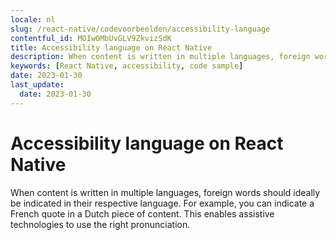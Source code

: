 ```yaml
---
locale: nl
slug: /react-native/codevoorbeelden/accessibility-language
contentful_id: MOIwOMbUvGLV9ZkvizSdK
title: Accessibility language on React Native
description: When content is written in multiple languages, foreign words should ideally be indicated in their respective language.
keywords: [React Native, accessibility, code sample]
date: 2023-01-30
last_update:
  date: 2023-01-30
---
```


# Accessibility language on React Native

When content is written in multiple languages, foreign words should ideally be indicated in their respective language. For example, you can indicate a French quote in a Dutch piece of content. This enables assistive technologies to use the right pronunciation.

<CodeSample id="accessibility-language" platform="react native" locale="nl"/>
